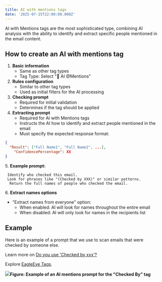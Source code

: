 ---
title: AI with mentions tags
date: '2025-07-15T22:00:00.000Z'
---

AI with Mentions tags are the most sophisticated type, combining AI analysis with the ability to identify and extract specific people mentioned in the email content.

## How to create an AI with mentions tag

1. **Basic information**
   * Same as other tag types
   * Tag Type: Select "🤖 AI @Mentions"
2. **Rules configuration**
   * Similar to other tag types
   * Used as initial filters for the AI processing
3. **Checking prompt**
   * Required for initial validation
   * Determines if the tag should be applied
4. **Extracting prompt**
   * Required for AI with Mentions tags
   * Instructs the AI how to identify and extract people mentioned in the email
   * Must specify the expected response format:

```json
{
  "Result": ["Full Name1", "Full Name2", ...],
    "ConfidencePercentage": XX
}
```

5\. **Example prompt:**

```
 Identify who checked this email.
 Look for phrases like "(Checked by XXX)" or similar patterns.
  Return the full names of people who checked the email.
```

6\. **Extract names options**

* "Extract names from everyone" option:
  * When enabled: AI will look for names throughout the entire email
  * When disabled: AI will only look for names in the recipients list

## Example

Here is an example of a prompt that we use to scan emails that were checked by someone else.

Learn more on [Do you use 'Checked by xxx'?](https://www.ssw.com.au/rules/checked-by-xxx/)

Explore [EagleEye Tags](https://portal.ssweagleeye.com/tags).

![](/EagleEye/ai-mention-tag-example.png)**Figure: Example of an AI mentions prompt for the "Checked By" tag**
